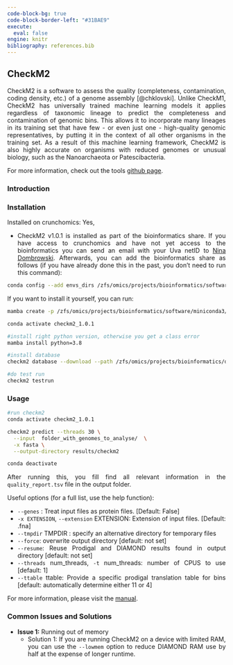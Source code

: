 ---
code-block-bg: true
code-block-border-left: "#31BAE9"
execute:
  eval: false
engine: knitr
bibliography: references.bib
---

<div style="text-align: justify">

## CheckM2

CheckM2 is a software to assess the quality (completeness, contamination, coding density, etc.) of a genome assembly [@chklovski]. Unlike CheckM1, CheckM2 has universally trained machine learning models it applies regardless of taxonomic lineage to predict the completeness and contamination of genomic bins. This allows it to incorporate many lineages in its training set that have few - or even just one - high-quality genomic representatives, by putting it in the context of all other organisms in the training set. As a result of this machine learning framework, CheckM2 is also highly accurate on organisms with reduced genomes or unusual biology, such as the Nanoarchaeota or Patescibacteria.

For more information, check out the tools [github page](#0).

### Introduction

### Installation

Installed on crunchomics: Yes,

-   CheckM2 v1.0.1 is installed as part of the bioinformatics share. If you have access to crunchomics and have not yet access to the bioinformatics you can send an email with your Uva netID to [Nina Dombrowski](n.dombrowski@uva.nl). Afterwards, you can add the bioinformatics share as follows (if you have already done this in the past, you don't need to run this command):

```{bash}
conda config --add envs_dirs /zfs/omics/projects/bioinformatics/software/miniconda3/envs/
```

If you want to install it yourself, you can run:

```{bash}
mamba create -p /zfs/omics/projects/bioinformatics/software/miniconda3/envs/checkm2_1.0.1 -c bioconda -c conda-forge checkm2=1.0.1

conda activate checkm2_1.0.1 

#install right python version, otherwise you get a class error
mamba install python=3.8 

#install database 
checkm2 database --download --path /zfs/omics/projects/bioinformatics/databases/checkm

#do test run 
checkm2 testrun
```

### Usage

```{bash}
#run checkm2
conda activate checkm2_1.0.1

checkm2 predict --threads 30 \
  --input  folder_with_genomes_to_analyse/  \
  -x fasta \
  --output-directory results/checkm2 

conda deactivate
```

After running this, you fill find all relevant information in the `quality_report.tsv` file in the output folder.

Useful options (for a full list, use the help function):

-   `--genes` : Treat input files as protein files. \[Default: False\]
-   `-x EXTENSION`, `--extension` EXTENSION: Extension of input files. \[Default: .fna\]
-   `--tmpdir` TMPDIR : specify an alternative directory for temporary files
-   `--force`: overwrite output directory \[default: not set\]
-   `--resume`: Reuse Prodigal and DIAMOND results found in output directory \[default: not set\]
-   `--threads` num_threads, `-t` num_threads: number of CPUS to use \[default: 1\]
-   `--ttable` ttable: Provide a specific prodigal translation table for bins \[default: automatically determine either 11 or 4\]

For more information, please visit the [manual](https://github.com/chklovski/CheckM2).

### Common Issues and Solutions

-   **Issue 1:** Running out of memory
    -   Solution 1: If you are running CheckM2 on a device with limited RAM, you can use the `--lowmem` option to reduce DIAMOND RAM use by half at the expense of longer runtime.